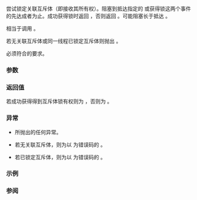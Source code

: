 {{cpp/thread/unique_lock/title|try_lock_until}}
{{cpp/thread/unique_lock/navbar}}
{{dcl begin}}
{{dcl|since=c++11|1=
template&lt; class Clock, class Duration &gt;
bool try_lock_until( const std::chrono::time_point&lt;Clock, Duration&gt;&amp; timeout_time );
}}
{{dcl end}}

尝试锁定关联互斥体（即接收其所有权）。阻塞到抵达指定的 {{c|timeout_time}} 或获得锁这两个事件的先达成者为止。成功获得锁时返回 {{c|true}}，否则返回 {{c|false}}。可能阻塞长于抵达 {{tt|timeout_time}}。

相当于调用 {{c|mutex()-&gt;try_lock_until(timeout_time)}}。

若无关联互斥体或同一线程已锁定互斥体则抛出 {{lc|std::system_error}}。

{{tt|Clock}} 必须符合{{named req|Clock}}的要求。{{rev inl|since=c++20|若 {{c|std::chrono::is_clock_v&lt;Clock&gt;}} 为 {{c|false}} 则程序非良构。}}

===参数===
{{par begin}}
{{par|timeout_time|要阻塞到的最大时间点}}
{{par end}}

===返回值===
若成功获得得到互斥体锁有权则为 {{c|true}}，否则为 {{c|false}}。

===异常===
* {{c|mutex()-&gt;try_lock_until(timeout_time)}} 所抛出的任何异常。

* 若无关联互斥体，则为以 {{lc|std::errc::operation_not_permitted}} 为错误码的 {{lc|std::system_error}}。

* 若已锁定互斥体，则为以 {{lc|std::errc::resource_deadlock_would_occur}} 为错误码的 {{lc|std::system_error}}。

===示例===
{{example}}

===参阅===
{{dsc begin}}
{{dsc inc|cpp/thread/unique_lock/dsc lock}}
{{dsc inc|cpp/thread/unique_lock/dsc try_lock}}
{{dsc inc|cpp/thread/unique_lock/dsc try_lock_for}}
{{dsc inc|cpp/thread/unique_lock/dsc unlock}}
{{dsc end}}

{{langlinks|de|en|es|fr|it|ja|pt|ru}}